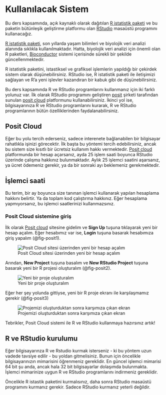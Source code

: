 # Kullanılacak Sistem {#sec-sistem}

Bu ders kapsamında, açık kaynaklı olarak dağıtılan [R istatistik paketi](https://www.r-project.org/) ve bu paketin bütünleşik geliştirme platformu olan [RStudio](https://posit.co/download/rstudio-desktop/) masaüstü programını kullanacağız.

[R istatistik paketi](https://www.r-project.org/), son yıllarda yaşam bilimleri ve biyolojik veri analizi alanında sıklıkla kullanılmaktadır. Hatta, biyolojik veri analizi için önemli olan R paketleri, [Bioconductor](https://www.bioconductor.org/) sistemi içerisinde sürekli bir şekilde güncellenmektedir.

R istatistik paketini, istastiksel ve grafiksel işlemlerin yapıldığı bir çekirdek sistem olarak düşünebilirsiniz. RStudio ise, R istatistik paketi ile iletişimizi sağlayan ve R'a yeni işlevler kazandıran bir kabuk gibi de düşünebilirsiniz.

Bu ders kapsamında R ve RStudio programlarını kullanmanız için iki farklı yolunuz var. İlk olarak RStudio programını geliştiren [posit](https://posit.co/) şirketi tarafından sunulan [posit cloud](https://posit.co/products/cloud/cloud/) platformunu kullanabilirsiniz. İkinci yol ise, bilgisayarınıza R ve RStudio programlarını kurarak, R ve RStudio programlarının bütün özelliklerinden faydalanabilirsiniz.

## Posit Cloud

Eğer bu yolu tercih ederseniz, sadece interenete bağlanabilen bir bilgisayar rahatlıkla işinizi görecektir. İlk başta bu yöntemi tercih edebilirsiniz, ancak bu sistem size kısıtlı bir ücretsiz kullanım hakkı vermektedir. [Posit cloud](https://posit.co/products/cloud/cloud/) platformunda bir hesap açarsanız, ayda 25 işlem saati boyunca RStudio üzerinde çalışma hakkınız bulunmaktadır. Aylık 25 işlemci saatini aşarsanız, ya ücret ödemeniz gerekir, ya da bir sonraki ayı beklemeniz gerekmektedir.

:::{.callout-note}
## İşlemci saati

Bu terim, bir ay boyunca size tanınan işlemci kullanarak yapılan hesaplama hakkını belirtir. Ya da toplam kod çalıştırma hakkınız. Eğer hesaplama yapmıyorsanız, bu işlemci saatlerinizi kullanmazsınız.
:::

### Posit Cloud sistemine giriş

İlk olarak [Posit cloud](https://posit.co/products/cloud/cloud/) sitesine gidelim ve **Sign Up** tuşuna tıklayarak yeni bir hesap açalım. Eğer hesabımız var ise, **Login** tuşuna basarak hesabımıza giriş yapalım (@fig-posit1).

![Posit Cloud sitesi üzerinden yeni bir hesap açalım](images/posit1.png){#fig-posit1}

Arından, **New Project** tuşuna basalım ve **New RStudio Project** tuşuna basarak yeni bir R projesi oluşturalım (@fig-posit2).

![Yeni bir proje oluşturalım](images/posit2.png){#fig-posit2}

Eğer her şey yolunda gittiyse, yeni bir R proje ekranı ile karşılaşmamız gerekir (@fig-posit3)

![Projemizi oluşturduktan sonra karşımıza çıkan ekran](images/posit3.png){#fig-posit3}

Tebrikler, Posit Cloud sistemi ile R ve RStudio kullanmaya hazırsınız artık!

## R ve RStudio kurulumu

Eğer bilgisayarınza R ve Rstudio kurmak isterseniz - ki bu yöntem uzun vadede tavsiye edilir - bu yoldan gitmelisiniz. Bunun için öncelikle bilgisayarınızın mimarisini öğrenmeniz gereklidir. En güncel işlemci mimarisi 64 bit şu anda, ancak hala 32 bit bilgisayarlar dolaşımda bulunmakta. İşlemci mimarinize uygun R ve RStudio programlarını indirmeniz gereklidir.

Öncelikle R istastik paketini kurmalısınız, daha sonra RStudio masaüstü programını kurmanız gerekir. Sadece RStudio kurmanız yeterli değildir.

